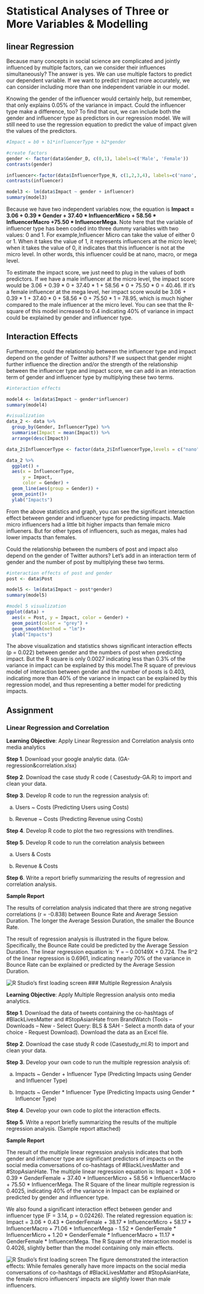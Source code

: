 # Statistical Analyses of Three or More Variables & Modelling

## linear Regression

Because many concepts in social science are complicated and jointly influenced by multiple factors, can we consider their influences simultaneously? The answer is yes. We can use multiple factors to predict our dependent variable. If we want to predict impact more accurately, we can consider including more than one independent variable in our model.

Knowing the gender of the influencer would certainly help, but remember, that only explains 0.05% of the variance in impact. Could the influencer type make a difference, too? To find that out, we can include both the gender and influencer type as predictors in our regression model. We will still need to use the regression equation to predict the value of impact given the values of the predictors. 

```r
#Impact = b0 + b1*influencerType + b2*gender

#create factors
gender <- factor(data$Gender_D, c(0,1), labels=c('Male', 'Female'))
contrasts(gender)

influencer<-factor(data$InfluencerType_N, c(1,2,3,4), labels=c('nano', 'micro','macro','mega'))
contrasts(influencer)

model3 <- lm(data$Impact ~ gender + influencer)
summary(model3)

```

Because we have two independent variables now, the equation is **Impact = 3.06 + 0.39 * Gender + 37.40 * InfluencerMicro + 58.56 * InfluencerMacro +75.50 * InfluencerMega**. Note here that the variable of influencer type has been coded into three dummy variables with two values: 0 and 1. For example,Influencer Micro can take the value of either 0 or 1. When it takes the value of 1, it represents influencers at the micro level; when it takes the value of 0, it indicates that this influencer is not at the micro level. In other words, this influencer could be at nano, macro, or mega level.

To estimate the impact score, we just need to plug in the values of both predictors. If we have a male influencer at the micro level, the impact score would be 3.06 + 0.39 * 0 + 37.40 * 1 + 58.56 * 0 + 75.50 * 0 = 40.46. If it’s a female influencer at the mega level, her impact score would be 3.06 + 0.39 * 1 + 37.40 * 0 + 58.56 * 0 + 75.50 * 1 = 78.95, which is much higher compared to the male influencer at the micro level. You can see that the R-square of this model increased to 0.4 indicating 40% of variance in impact could be explained by gender and influencer type. 

## Interaction Effects

Furthermore, could the relationship between the influencer type and impact depend on the gender of Twitter authors? If we suspect that gender might further influence the direction and/or the strength of the relationship between the influencer type and impact score, we can add in an interaction term of gender and influencer type by multiplying these two terms.

```r
#interaction effects

model4 <- lm(data$Impact ~ gender*influencer)
summary(model4)

#visualization
data_2 <- data %>% 
  group_by(Gender, InfluencerType) %>% 
  summarise(Impact = mean(Impact)) %>%
  arrange(desc(Impact))

data_2$InfluencerType <- factor(data_2$InfluencerType,levels = c("nano", "micro", "macro", "mega")) #Re-order the sequence of influencer type

data_2 %>% 
  ggplot() +
  aes(x = InfluencerType, 
      y = Impact, 
      color = Gender) +
  geom_line(aes(group = Gender)) +
  geom_point()+ 
  ylab("Impacts")
```

From the above statistics and graph, you can see the significant interaction effect between gender and influencer type for predicting impacts. Male micro influencers had a little bit higher impacts than female micro influeners. But for other types of influencers, such as megas, males had lower impacts than females.

Could the relationship between the numbers of post and impact also depend on the gender of Twitter authors? Let's add in an interaction term of gender and the number of post by multiplying these two terms.


```r
#interaction effects of post and gender
post <- data$Post

model5 <- lm(data$Impact ~ post*gender)
summary(model5)

#model 5 visualization
ggplot(data) +
  aes(x = Post, y = Impact, color = Gender) +
  geom_point(color = "grey") +
  geom_smooth(method = "lm")+ 
  ylab("Impacts")

```

The above visualization and statistics shows significant interaction effects (p = 0.022) between gender and the numbers of post when predicting impact. But the R square is only 0.0027 indicating less than 0.3% of the variance in impact can be explained by this model.The R square of previous model of interaction between gender and the number of posts is 0.403, indicating more than 40% of the variance in impact can be explained by this regression model, and thus representing a better model for predicting impacts.

## Assignment 

### Linear Regression and Correlation

**Learning Objective**: Apply Linear Regression and Correlation analysis onto media analytics

**Step 1**. Download your google analytic data. (GA-regression&correlation.xlsx)

**Step 2**. Download the case study R code ( Casestudy-GA.R) to import and clean your data.

**Step 3**. Develop R code to run the regression analysis of:

a.	Users ~ Costs (Predicting Users using Costs)

b.	Revenue ~ Costs (Predicting Revenue using Costs)

**Step 4**. Develop R code to plot the two regressions with trendlines.

**Step 5**. Develop R code to run the correlation analysis between

a.	Users & Costs

b.	Revenue & Costs

**Step 6**. Write a report briefly summarizing the results of regression and correlation analysis. 

**Sample Report**

The results of correlation analysis indicated that there are strong negative correlations (r = -0.838) between Bounce Rate and Average Session Duration. The longer the Average Session Duration, the smaller the Bounce Rate.

The result of regression analysis is illustrated in the figure below. Specifically, the Bounce Rate could be predicted by the Average Session Duration.  The linear regression equation is: Y = – 0.00149X + 0.724.  The R^2 of the linear regression is 0.6961, indicating nearly 70% of the variance in Bounce Rate can be explained or predicted by the Average Session Duration.

![R Studio's first loading screen](images/6.png)
### Multiple Regression Analysis

**Learning Objective**:  Apply Multiple Regression analysis onto media analytics.

**Step 1**. Download the data of tweets containing the co-hashtags of #BlackLivesMatter and #StopAsianHate from BrandWatch (Tools – Downloads – New - Select Query: BLS & SAH - Select a month data of your choice - Request Download). Download the data as an Excel file.

**Step 2**. Download the case study R code (Casestudy_ml.R) to import and clean your data.

**Step 3**. Develop your own code to run the multiple regression analysis of:

a.	Impacts ~ Gender + Influencer Type (Predicting Impacts using Gender and Influencer Type)

b.	Impacts ~ Gender * Influencer Type (Predicting Impacts using Gender * Influencer Type)

**Step 4**. Develop your own code to plot the interaction effects.

**Step 5**. Write a report briefly summarizing the results of the multiple regression analysis. (Sample report attached)


**Sample Report**

The result of the multiple linear regression analysis indicates that both gender and influencer type are significant predictors of impacts on the social media conversations of co-hashtags of #BlackLivesMatter and #StopAsianHate. The multiple linear regression equation is: Impact = 3.06 + 0.39 * GenderFemale + 37.40 * InfluencerMicro + 58.56 * InfluencerMacro + 75.50 * InfluencerMega. The R Square of the linear multiple regression is 0.4025, indicating 40% of the variance in Impact can be explained or predicted by gender and influencer type. 

We also found a significant interaction effect between gender and influencer type (F = 3.14, p = 0.02426). The related regression equation is: Impact = 3.06 + 0.43 * GenderFemale + 38.17 * InfluencerMicro + 58.17 * InfluencerMacro + 71.06 * InfluencerMega - 1.52 * GenderFemale * InfluencerMicro + 1.20 * GenderFemale * InfluencerMacro + 11.17 * GenderFemale * InfluencerMega. The R Square of the interaction model is 0.4026, slightly better than the model containing only main effects. 

![R Studio's first loading screen](images/7.png)
The figure demonstrated the interaction effects: While females generally have more impacts on the social media conversations of co-hashtags of #BlackLivesMatter and #StopAsianHate, the female micro influencers’ impacts are slightly lower than male influencers.
